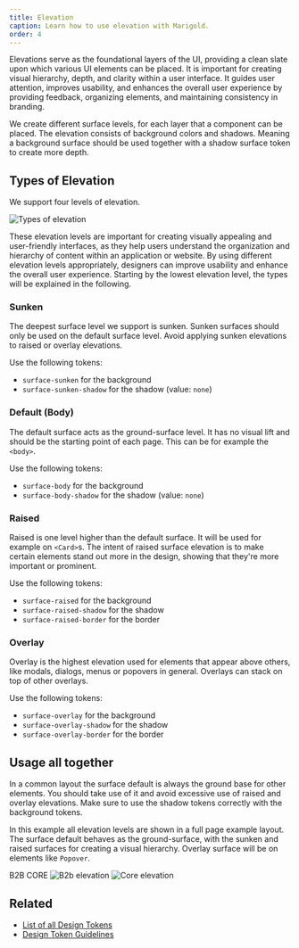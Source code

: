 ```yaml
---
title: Elevation
caption: Learn how to use elevation with Marigold.
order: 4
---
```


Elevations serve as the foundational layers of the UI, providing a clean slate upon which various UI elements can be placed. It is important for creating visual hierarchy, depth, and clarity within a user interface. It guides user attention, improves usability, and enhances the overall user experience by providing feedback, organizing elements, and maintaining consistency in branding.

We create different surface levels, for each layer that a component can be placed.
The elevation consists of background colors and shadows. Meaning a background surface should be used together with a shadow surface token to create more depth.

## Types of Elevation

We support four levels of elevation.

<Image
  src="/surface-levels.png"
  alt="Types of elevation"
  width={300}
  height={150}
  className="mx-auto block"
/>

These elevation levels are important for creating visually appealing and user-friendly interfaces, as they help users understand the organization and hierarchy of content within an application or website. By using different elevation levels appropriately, designers can improve usability and enhance the overall user experience.
Starting by the lowest elevation level, the types will be explained in the following.

### Sunken

The deepest surface level we support is sunken. Sunken surfaces should only be used on the default surface level. Avoid applying sunken elevations to raised or overlay elevations.

Use the following tokens:

- `surface-sunken` for the background
- `surface-sunken-shadow` for the shadow (value: `none`)

<ComponentDemo file="./surface-sunken.demo.tsx" />

### Default (Body)

The default surface acts as the ground-surface level. It has no visual lift and should be the starting point of each page. This can be for example the `<body>`.

Use the following tokens:

- `surface-body` for the background
- `surface-body-shadow` for the shadow (value: `none`)

<ComponentDemo file="./surface-default.demo.tsx" />

### Raised

Raised is one level higher than the default surface. It will be used for example on `<Card>`s. The intent of raised surface elevation is to make certain elements stand out more in the design, showing that they're more important or prominent.

Use the following tokens:

- `surface-raised` for the background
- `surface-raised-shadow` for the shadow
- `surface-raised-border` for the border

<ComponentDemo file="./surface-raised.demo.tsx" />

### Overlay

Overlay is the highest elevation used for elements that appear above others, like modals, dialogs, menus or popovers in general. Overlays can stack on top of other overlays.

Use the following tokens:

- `surface-overlay` for the background
- `surface-overlay-shadow` for the shadow
- `surface-overlay-border` for the border

<ComponentDemo file="./surface-overlay.demo.tsx" />

## Usage all together

In a common layout the surface default is always the ground base for other elements. You should take use of it and avoid excessive use of raised and overlay elevations. Make sure to use the shadow tokens correctly with the background tokens.

In this example all elevation levels are shown in a full page example layout. The surface default behaves as the ground-surface, with the sunken and raised surfaces for creating a visual hierarchy. Overlay surface will be on elements like `Popover`.

<Tabs>
  <Tabs.List>
    <Tabs.Item id="b2b">B2B</Tabs.Item>
    <Tabs.Item id="core">CORE</Tabs.Item>
  </Tabs.List>
  <Tabs.TabPanel id="b2b">
    <Image
      src="/Elevation_Mockup_B2B.png"
      alt="B2b elevation"
      width={700}
      height={450}
      className="mx-auto block"
    />
  </Tabs.TabPanel>
  <Tabs.TabPanel id="core">
    <Image
      src="/Elevation_Mockup_CORE.png"
      alt="Core elevation"
      width={700}
      height={450}
      className="mx-auto block"
    />
  </Tabs.TabPanel>
</Tabs>

## Related

- [List of all Design Tokens](/foundations/design-tokens)
- [Design Token Guidelines](/getting-started/design-token-guidelines)
